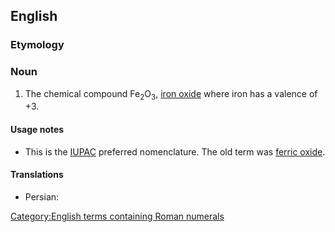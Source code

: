 ==English==
{{wikipedia}}

===Etymology===
{{af|en|iron|{{der|en|mul|III}}|oxide}}

===Noun===
{{en-noun|-}}

# {{lb|en|chemistry}} The chemical compound Fe<sub>2</sub>O<sub>3</sub>, [[iron oxide]] where iron has a valence of +3.

====Usage notes====
* This is the [[IUPAC]] preferred nomenclature. The old term was [[ferric oxide]].

====Translations====
{{trans-top|Fe<sub>2</sub>O<sub>3</sub>}}
{{trans-mid}}
* Persian: {{t|fa|آهن(III) اکسید|tr=âhan-e se oksid}}
{{trans-bottom}}

[[Category:English terms containing Roman numerals]]
{{c|en|Iron|Three}}